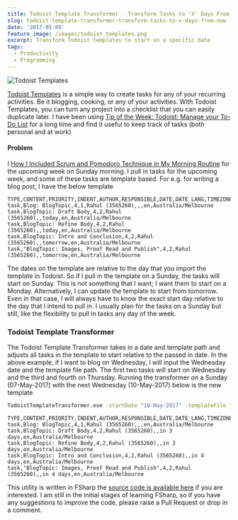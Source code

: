 ```yaml
---
title: Todoist Template Transformer - Transform Tasks to 'X' Days From Now
slug: todoist-template-transformer-transform-tasks-to-x-days-from-now
date: '2017-05-09'
feature_image: /images/todoist_templates.png
excerpt: Transform Todoist templates to start on a specific date
tags:
  - Productivity
  - Programming
---
```

![Todoist Templates](/images/todoist_templates.png)

[Todoist Templates](https://blog.todoist.com/2015/11/19/new-way-to-create-todoist-templates/) is a simple way to create tasks for any of your recurring activities. Be it blogging, cooking, or any of your activities. With Todoist Templates, you can turn any project into a checklist that you can easily duplicate later. I have been using [Tip of the Week: Todoist: Manage your To-Do List](/blog/todoist-manage-your-todo-list/) for a long time and find it useful to keep track of tasks (both personal and at work)

#### **Problem**

I [How I Included Scrum and Pomodoro Technique in My Morning Routine](/blog/experimenting-with-pomodoro-technique/) for the upcoming week on Sunday morning. I pull in tasks for the upcoming week, and some of these tasks are template based. For e.g. for writing a blog post, I have the below template

```text
TYPE,CONTENT,PRIORITY,INDENT,AUTHOR,RESPONSIBLE,DATE,DATE_LANG,TIMEZONE
task,Blog: BlogTopic,4,1,Rahul (3565260),,,en,Australia/Melbourne
task,BlogTopic: Draft Body,4,2,Rahul (3565260),,today,en,Australia/Melbourne
task,BlogTopic: Refine Body,4,2,Rahul (3565260),,today,en,Australia/Melbourne
task,BlogTopic: Intro and Conclusion,4,2,Rahul (3565260),,tomorrow,en,Australia/Melbourne
task,"BlogTopic: Images, Proof Read and Publish",4,2,Rahul (3565260),,tomorrow,en,Australia/Melbourne

```

The dates on the template are relative to the day that you import the template in Todoist. So if I pull in the template on a Sunday, the tasks will start on Sunday. This is not something that I want; I want them to start on a Monday. Alternatively, I can update the template to start from tomorrow. Even in that case, I will always have to know the exact start day relative to the day that I intend to pull in. I usually plan for the tasks on a Sunday but still, like the flexibility to pull in tasks any day of the week.

### Todoist Template Transformer

The Todoist Template Transformer takes in a date and template path and adjusts all tasks in the template to start relative to the passed in date. In the above example, if I want to blog on Wednesday, I will input the Wednesday date and the template file path. The first two tasks will start on Wednesday and the third and fourth on Thursday. Running the transformer on a Sunday (07-May-2017) with the next Wednesday (10-May-2017) below is the new template

```bash
TodoistTemplateTransformer.exe -startDate "10-May-2017" -templateFile "Blog Template.csv"

```
```text
TYPE,CONTENT,PRIORITY,INDENT,AUTHOR,RESPONSIBLE,DATE,DATE_LANG,TIMEZONE
task,Blog: BlogTopic,4,1,Rahul (3565260),,,en,Australia/Melbourne
task,BlogTopic: Draft Body,4,2,Rahul (3565260),,in 3 days,en,Australia/Melbourne
task,BlogTopic: Refine Body,4,2,Rahul (3565260),,in 3 days,en,Australia/Melbourne
task,BlogTopic: Intro and Conclusion,4,2,Rahul (3565260),,in 4 days,en,Australia/Melbourne
task,"BlogTopic: Images, Proof Read and Publish",4,2,Rahul (3565260),,in 4 days,en,Australia/Melbourne

```

This utility is written in FSharp the [source code is available here](https://github.com/rahulpnath/todoisttemplatetransformer) if you are interested. I am still in the initial stages of learning FSharp, so if you have any suggestions to improve the code, please raise a Pull Request or drop in a comment.
